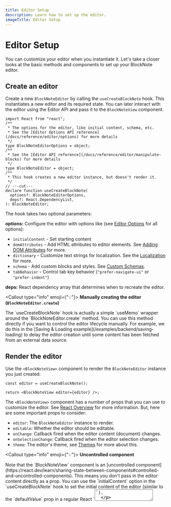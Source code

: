 ```yaml
---
title: Editor Setup
description: Learn how to set up the editor.
imageTitle: Editor Setup
---
```


# Editor Setup

You can customize your editor when you instantiate it. Let's take a closer looks at the basic methods and components to set up your BlockNote editor.

## Create an editor

Create a new `BlockNoteEditor` by calling the `useCreateBlockNote` hook. This instantiates a new editor and its required state. You can later interact with the editor using the Editor API and pass it to the `BlockNoteView` component.

```tsx twoslash
import React from "react";
/**
 * The options for the editor, like initial content, schema, etc.
 * See the [Editor Options API reference](/docs/reference/editor/options) for more details
 */
type BlockNoteEditorOptions = object;
/**
 * See the [Editor API reference](/docs/reference/editor/manipulate-blocks) for more details
 */
type BlockNoteEditor = object;
/**
 * This hook creates a new editor instance, but doesn't render it.
 */
// ---cut---
declare function useCreateBlockNote(
  options?: BlockNoteEditorOptions,
  deps?: React.DependencyList,
): BlockNoteEditor;
```

The hook takes two optional parameters:

**options:** Configure the editor with options like (see [Editor Options](/docs/reference/editor/options) for all options):

- `initialContent` - Set starting content
- `domAttributes` - Add HTML attributes to editor elements. See [Adding DOM Attributes](/docs/theming#adding-dom-attributes) for more.
- `dictionary` - Customize text strings for localization. See the [Localization](/docs/features/localization) for more.
- `schema` - Add custom blocks and styles. See [Custom Schemas](/docs/custom-schemas).
- `tabBehavior` - Control tab key behavior (`"prefer-navigate-ui"` or `"prefer-indent"`)

**deps:** React dependency array that determines when to recreate the editor.

<Callout type="info" emoji={"💡"}>
  <strong>Manually creating the editor (`BlockNoteEditor.create`)</strong>
  <p>
    The `useCreateBlockNote` hook is actually a simple `useMemo` wrapper around
    the `BlockNoteEditor.create` method. You can use this method directly if you
    want to control the editor lifecycle manually. For example, we do this in
    the [Saving & Loading example](/examples/backend/saving-loading) to delay
    the editor creation until some content has been fetched from an external
    data source.
  </p>
</Callout>

## Render the editor

Use the `<BlockNoteView>` component to render the `BlockNoteEditor` instance you just created:

```tsx
const editor = useCreateBlockNote();

return <BlockNoteView editor={editor} />;
```

The `<BlockNoteView>` component has a number of props that you can use to customize the editor. See [React Overview](/docs/react/overview) for more information. But, here are some important props to consider:

- `editor`: The `BlockNoteEditor` instance to render.
- `editable`: Whether the editor should be editable.
- `onChange`: Callback fired when the editor content (document) changes.
- `onSelectionChange`: Callback fired when the editor selection changes.
- `theme`: The editor's theme, see [Themes](/docs/react/styling-theming/themes) for more about this.

<Callout type="info" emoji={"💡"}>
  <strong>Uncontrolled component</strong>
  <p>
    Note that the `BlockNoteView` component is an [uncontrolled component](https://react.dev/learn/sharing-state-between-components#controlled-and-uncontrolled-components). 
    This means you don't pass in the editor content directly as a prop. You can use the `initialContent` option in the `useCreateBlockNote` hook to set the initial content of the editor (similar to the `defaultValue` prop in a regular React `<textarea>`).
  </p>
  <p>
    BlockNote handles the complexities and performance optimizations of managing editor state internally. You can interact with the editor content using the [Editor API](/docs/editor-api).
  </p>
</Callout>
